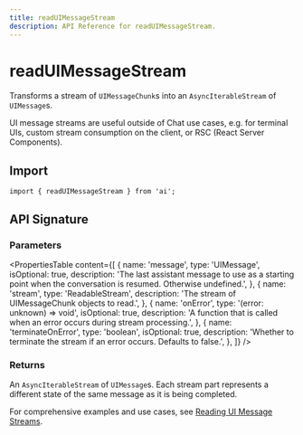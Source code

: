 ---
title: readUIMessageStream
description: API Reference for readUIMessageStream.
---

# readUIMessageStream

Transforms a stream of `UIMessageChunk`s into an `AsyncIterableStream` of `UIMessage`s.

UI message streams are useful outside of Chat use cases, e.g. for terminal UIs, custom stream consumption on the client, or RSC (React Server Components).

## Import

```tsx
import { readUIMessageStream } from 'ai';
```

## API Signature

### Parameters

<PropertiesTable
  content={[
    {
      name: 'message',
      type: 'UIMessage',
      isOptional: true,
      description:
        'The last assistant message to use as a starting point when the conversation is resumed. Otherwise undefined.',
    },
    {
      name: 'stream',
      type: 'ReadableStream<UIMessageChunk>',
      description: 'The stream of UIMessageChunk objects to read.',
    },
    {
      name: 'onError',
      type: '(error: unknown) => void',
      isOptional: true,
      description:
        'A function that is called when an error occurs during stream processing.',
    },
    {
      name: 'terminateOnError',
      type: 'boolean',
      isOptional: true,
      description:
        'Whether to terminate the stream if an error occurs. Defaults to false.',
    },
  ]}
/>

### Returns

An `AsyncIterableStream` of `UIMessage`s. Each stream part represents a different state of the same message as it is being completed.

For comprehensive examples and use cases, see [Reading UI Message Streams](/docs/ai-sdk-ui/reading-ui-message-streams).

